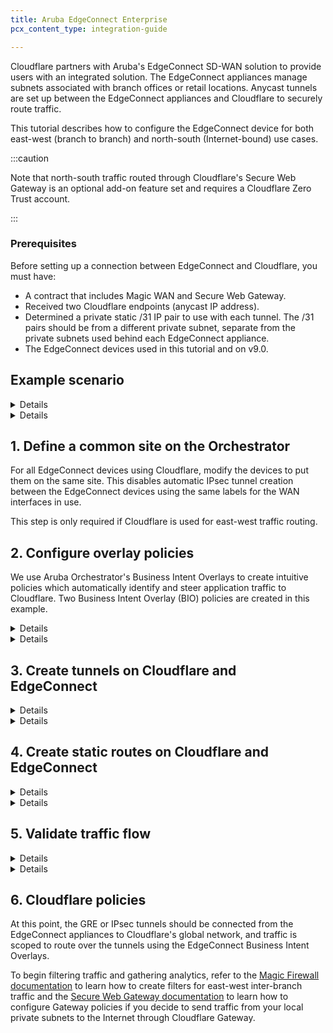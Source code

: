 ```yaml
---
title: Aruba EdgeConnect Enterprise
pcx_content_type: integration-guide

---
```



Cloudflare partners with Aruba's EdgeConnect SD-WAN solution to provide users with an integrated solution. The EdgeConnect appliances manage subnets associated with branch offices or retail locations. Anycast tunnels are set up between the EdgeConnect appliances and Cloudflare to securely route traffic.

This tutorial describes how to configure the EdgeConnect device for both east-west (branch to branch) and north-south (Internet-bound) use cases.

:::caution


Note that north-south traffic routed through Cloudflare's Secure Web Gateway is an optional add-on feature set and requires a Cloudflare Zero Trust account.


:::

### Prerequisites

Before setting up a connection between EdgeConnect and Cloudflare, you must have:

* A contract that includes Magic WAN and Secure Web Gateway.
* Received two Cloudflare endpoints (anycast IP address).
* Determined a private static /31 IP pair to use with each tunnel. The /31 pairs should be from a different private subnet, separate from the private subnets used behind each EdgeConnect appliance.
* The EdgeConnect devices used in this tutorial and on v9.0.

## Example scenario


<Details header="GRE tunnel configuration">

For the purpose of this tutorial, the integration will refer to a scenario with two branch offices, each with distinct subnets.

There are 2 branch offices each with distinct subnets.

* The east branch office has a `10.3.0.0/16` network with an EdgeConnect terminating the anycast GRE tunnel.
* The west branch office has a `10.30.0.0/16` network with an EdgeConnect terminating the anycast GRE tunnel.

![Table of branch subnet information](~/assets/images/magic-wan/third-party/aruba-edge-connect/branch-subnets.png)

Below is an example of the **east\_branch** deployment on the Orchestrator.

![GCP East deployment configuration](~/assets/images/magic-wan/third-party/aruba-edge-connect/east-branch-deployment.png)

The Deployment screenshot displays several different IP addresses and interfaces. From left to right:

* **Next Hop 10.3.0.1**  - This example uses Google Cloud. This IP defines the default gateway IP for the subnet and is built into GCP.
* **IP/Mask (LAN) 10.3.0.2/24** - This defines the LAN0 interface IP of the EdgeConnect appliance.
* **IP/Mask (WAN) 10.2.0.2/24** - This defines the WAN0 interface IP of the EdgeConnect appliance.
* **Next Hop 10.2.0.1**  - This example uses Google Cloud. This IP defines the default gateway IP for the subnet and is built into GCP.


</Details>


<Details header="IPsec tunnel configuration">

For the purpose of this tutorial, the integration will refer to a scenario with two branch offices, each with distinct subnets.

The central branch office has a `10.22.0.0/24` network with an EdgeConnect terminating the anycast IPsec tunnel.

The west branch office has a `10.77.0.0/24` network with an EdgeConnect terminating the anycast IPsec tunnel.

![IPsec tunnel values for east and west branches](~/assets/images/magic-wan/third-party/aruba-edge-connect/central-west-branch-ipsec.png)

Below is an example of the **central\_branch** deployment on the Orchestrator.

![Values for central branch configuration within Orchestrator](~/assets/images/magic-wan/third-party/aruba-edge-connect/orchestrator-ipsec.png)

The Deployment screenshot displays several different IP addresses and interfaces. From left to right:

* **Next Hop 10.22.0.1**  - This example uses Google Cloud. This IP defines the default gateway IP for the subnet and is built into GCP.
* **IP/Mask (LAN) 10.22.0.2/24** - This defines the LAN0 interface IP of the EdgeConnect appliance.
* **IP/Mask (WAN) 10.32.0.2/24** - This defines the WAN0 interface IP of the EdgeConnect appliance.
* **Next Hop 10.32.0.1**  - This example uses Google Cloud. This IP defines the default gateway IP for the subnet and is built into GCP.


</Details>

## 1. Define a common site on the Orchestrator

For all EdgeConnect devices using Cloudflare, modify the devices to put them on the same site. This disables automatic IPsec tunnel creation between the EdgeConnect devices using the same labels for the WAN interfaces in use.

This step is only required if Cloudflare is used for east-west traffic routing.

## 2. Configure overlay policies

We use Aruba Orchestrator's Business Intent Overlays to create intuitive policies which automatically identify and steer application traffic to Cloudflare. Two Business Intent Overlay (BIO) policies are created in this example.


<Details header="GRE tunnel configuration">

Cloudflare's [tunnel health checks](/magic-transit/reference/tunnel-health-checks/) are ping reply packets encapsulated in GRE packets. The source IP is the Edgeconnect WAN interface used to establish a tunnel, and the destination IP is Cloudflare servers. These packets need to be sent directly from the WAN interface and not through the established tunnels.

To create the overlay policy:

1. Create a compound application, which is a combination of all [Cloudflare public IPs](https://www.cloudflare.com/ips/) and ICMP packets.

![Application definition screen with IP values](~/assets/images/magic-wan/third-party/aruba-edge-connect/app-definition.png)

2. Create a breakout Business Intent Overlay (BIO) to bypass the GRE tunnel as the first policy and use this newly created application as the match criteria.

3. Define at least one additional overlay policy and the traffic you want to send to Cloudflare over the GRE tunnels.

The service name used to send traffic through the tunnel created in the next step is **Cloudflare\_GRE**. The example uses **Match Everything** to send all other traffic through the established tunnel (both private east-west traffic & Internet bound north-south traffic through Cloudflare's Secure Web Gateway).

![Business Intent Overlay screen with breakout and CF overlays](~/assets/images/magic-wan/third-party/aruba-edge-connect/biz-intent-overlay.png) 
</Details>


<Details header="IPsec tunnel configuration">

Cloudflare's [tunnel health checks](/magic-transit/reference/tunnel-health-checks/) are ping reply packets encapsulated in IPsec packets. The source IP is the Edgeconnect WAN interface used to establish a tunnel, and the destination IP is Cloudflare servers. These packets need to be sent directly from the WAN interface and not through the established tunnels.

To create the overlay policy:

1. Create a compound application, which is a combination of all [Cloudflare public IPs](https://www.cloudflare.com/ips/) and ICMP packets.

![Application definition screen with IP values](~/assets/images/magic-wan/third-party/aruba-edge-connect/app-definition.png)

2. Create a breakout Business Intent Overlay (BIO) to bypass the IPsec tunnel as the first policy and use this newly created application as the match criteria.

3. Define at least one additional overlay policy and the traffic you want to send to Cloudflare over the IPsec tunnels.

The service name used to send traffic through the tunnel created in the next step is **Cloudflare\_IPsec**. The example uses **Match Everything** to send all other traffic through the established tunnel (both private east-west traffic and Internet bound north-south traffic through Cloudflare's Secure Web Gateway).

![Business Intent Overlay screen with breakout and CF overlays for IPsec](~/assets/images/magic-wan/third-party/aruba-edge-connect/biz-intent-overlay-ipsec.png) 
</Details>

## 3. Create tunnels on Cloudflare and EdgeConnect


<Details header="GRE tunnel configuration">

![Diagram of GCP, Aruba Orchestratror, and Cloudflare products](~/assets/images/magic-wan/third-party/aruba-edge-connect/gcp-edgeconnect-diagram.png)

1. Create a tunnel on the EdgeConnect using Cloudflare's assigned public anycast IP and the service used in the overlay policy in the [previous step](#2-configure-overlay-policies).
2. Create a Virtual Tunnel Interface (VTI) using the private IP pair shared with CF GRE tunnel endpoint and the passthrough tunnel to match the newly created tunnel alias (**CF\_GRE\_east** in our example).

![Modify Passthrough Tunnel screen](~/assets/images/magic-wan/third-party/aruba-edge-connect/modify-passthrough.png)

![Edit Virtual Tunnel Interface screen](~/assets/images/magic-wan/third-party/aruba-edge-connect/edit-vti.png)

3. Define a GRE tunnel on the Cloudflare dashboard using the EdgeConnect appliance's public IP and the private IP pair /31 shared with the appliance.

![GRE tunnels information for each branch](~/assets/images/magic-wan/third-party/aruba-edge-connect/gre-tunnels-edgeconnect.png) 
</Details>


<Details header="IPsec tunnel configuration">

![Diagram of GCP, Aruba Orchestratror, and Cloudflare products for IPsec tunnels](~/assets/images/magic-wan/third-party/aruba-edge-connect/gcp-edgeconnect-diagram-ipsec.png)

For additional information on creating IPsec tunnels, refer to [API documentation for IPsec tunnels](/api/operations/magic-ipsec-tunnels-create-ipsec-tunnels).

* `X-Auth-Email`: Your Cloudflare email ID
* `X-Auth-Key`: Seen in the URL (`dash.cloudflare.com/<X-Auth-Key>/....`)
* `Account key`: Global API token in Cloudflare dashboard

1. Test new IPsec tunnel creation

```bash title="Request"
curl "https://api.cloudflare.com/client/v4/accounts/{account_id}/magic/ipsec_tunnels?validate_only=true" \
--header "X-Auth-Email: <EMAIL>" \
--header "X-Auth-Key: <API_KEY>" \
--header "Content-Type: application/json" \
--data '{
  "ipsec_tunnels": [
    {
      "name": "EdgeConnect_IPSEC_1",
      "customer_endpoint": "35.188.72.56",
      "cloudflare_endpoint": "172.64.241.205",
      "interface_address": "192.168.10.11/31",
      "description": "Tunnel for EdgeConnect - GCP Central"
    }
  ]
}'
```

2. Create a new IPsec tunnel

```bash title="Request"
curl https://api.cloudflare.com/client/v4/accounts/{account_id}/magic/ipsec_tunnels \
--header "X-Auth-Email: <EMAIL>" \
--header "X-Auth-Key: <API_KEY>" \
--header "Content-Type: application/json" \
--data '{
  "ipsec_tunnels": [
    {
      "name": "EdgeConnect_IPSEC_1",
      "customer_endpoint": "35.188.72.56",
      "cloudflare_endpoint": "172.64.241.205",
      "interface_address": "192.168.10.11/31",
      "description": "Tunnel for EdgeConnect - GCP Central"
    }
  ]
}'
```

```json title="Response"
{
  "result": {
    "ipsec_tunnels": [
      {
        "id": "tunnel_id",
        "interface_address": "192.168.10.11/31",
        "created_on": "2022-04-14T19:57:43.938376Z",
        "modified_on": "2022-04-14T19:57:43.938376Z",
        "name": "EdgeConnect_IPSEC_1",
        "cloudflare_endpoint": "172.64.241.205",
        "customer_endpoint": "35.188.72.56",
        "description": "Tunnel for EdgeConnect - GCP Central",
        "health_check": {
          "enabled": true,
          "target": "35.188.72.56",
          "type": "reply"
        }
      }
    ]
  },
  "success": true,
  "errors": [],
  "messages": []
}
```

3. Generate Pre Shared Key (PSK) for tunnel

Use the tunnel ID from the response in Step 2. Save the pre-shared key generated in this step as you will need it to set up tunnels on the Orchestrator.

```bash title="Request"
curl --request POST \
"https://api.cloudflare.com/client/v4/accounts/{account_id}/magic/ipsec_tunnels/{tunnel_id}/psk_generate?validate_only=true" \
--header "X-Auth-Email: <EMAIL>" \
--header "X-Auth-Key: <API_KEY>"
```

```json title="Response"
{
  "result": {
  "ipsec_id": "<ipsec_id>",
  "ipsec_tunnel_id": "<tunnel_id>",
  "psk": "XXXXXXXXXXXXXXXXX",
  "psk_metadata": {
  "last_generated_on": "2022-04-14T20:05:29.756514071Z"
  }
  },
  "success": true,
  "errors": [],
  "messages": []
}
```

**Create an IPsec tunnel on EdgeConnect**

You can create a tunnel after the Business Intent Overlay policies have been defined. Use the correct policy or service created in [configure overlay policy](/magic-wan/configuration/manually/third-party/aruba-edgeconnect/#2-configure-overlay-policies). The local IP is the local WAN interface of the EdgeConnect device, and the remote IP is the Cloudflare public IP assigned as the tunnel endpoint.

![Modify Passthrough Tunnel dialog with General values](~/assets/images/magic-wan/third-party/aruba-edge-connect/general-modify-passthrough.png)

![Modify Passthrough Tunnel dialog with IKE values](~/assets/images/magic-wan/third-party/aruba-edge-connect/ike-modify-passthrough.png)

![Modify Passthrough Tunnel dialog with IPsec values](~/assets/images/magic-wan/third-party/aruba-edge-connect/ipsec-modify-passthrough.png)

**Create a Virtual Tunnel Interface (VTI) on the EdgeConnect appliance**

![Values for Edit VTI Interface](~/assets/images/magic-wan/third-party/aruba-edge-connect/vti-interface-ipsec.png) 
</Details>

## 4. Create static routes on Cloudflare and EdgeConnect


<Details header="GRE tunnel configuration">

1. Define static routes on the Cloudflare dashboard for the LAN subnet(s) attached to the EdgeConnect appliance. Use the private IP pair for the EdgeConnect tunnel endpoint.

   In the example below, the traffic to subnet `10.3.0.0/16` attached to the **east\_branch** EdgeConnect appliance has a next hop of `10.40.8.10`.

![Static route information for each branch](~/assets/images/magic-wan/third-party/aruba-edge-connect/static-routes-cf.png)

2. Define static routes on the Orchestrator so Cloudflare can route traffic between sites.

   In the example below, we create a route for the subnet `10.30.0.0/24` on the **west\_branch** to be routed via the established GRE tunnel between the EdgeConnect appliance and Cloudflare.

![Static route information for each branch](~/assets/images/magic-wan/third-party/aruba-edge-connect/static-routes-edgeconnect.png) 
</Details>


<Details header="IPsec tunnel configuration">

![Static route values from Cloudflare dashboard](~/assets/images/magic-wan/third-party/aruba-edge-connect/static-routes-ipsec.png)

**Static routes for central branch on EdgeConnect**

![Static route values from EdgeConnect for central branch](~/assets/images/magic-wan/third-party/aruba-edge-connect/static-routes-central-ipsec.png)

**Static routes for west branch on EdgeConnect**

![Static route values from EdgeConnect for west branch](~/assets/images/magic-wan/third-party/aruba-edge-connect/static-routes-west-ipsec.png) 
</Details>

## 5. Validate traffic flow


<Details header="GRE tunnel configuration">

**Validate Secure Web Gateway**

To validate traffic flow from the local subnet through Cloudflare's Secure Web Gateway, perform a curl as show in the example below.

![Curl example for validating Secure Web Gateway](~/assets/images/magic-wan/third-party/aruba-edge-connect/validate-swg-curl.png)

You can validate the request went through Gateway with the presence of the `Cf-Team` response header, or by looking at the logs in the dashboard under **Logs** > **Gateway** > **HTTP**.

![Dashboard example for validating Secure Web Gateway](~/assets/images/magic-wan/third-party/aruba-edge-connect/dash-validate-swg.png)

**Validate east-west traffic**

To validate east-west traffic flow, perform a traceroute as shown in the example.

![Traceroute example for verifying east-west traffic](~/assets/images/magic-wan/third-party/aruba-edge-connect/validate-traceroute.png)

The example shows a client in GCP East (`10.3.0.3`), which can ping the private IP of a client in GCP West (`10.30.0.4`).

The traceroute shows the path going from the client (`10.3.0.3`) <br/>
→ to the GCP East lan0 IP on the EdgeConnect (`10.3.0.2`) <br/>
→ to the Cloudflare private GRE endpoint IP (`10.4.8.11`) <br/>
→ to the GCP West lan0 IP on the West EdgeConnect (`10.30.0.3`) <br/>
→ to the GCP West client (`10.30.0.4`).

This validates the east-west traffic flow through Cloudflare Magic WAN.


</Details>


<Details header="IPsec tunnel configuration">

**Validate Secure Web Gateway**

To validate traffic flow from the local subnet through Cloudflare's Secure Web Gateway, perform a cURL as shown in the example below.

![cURL example for validating traffic](~/assets/images/magic-wan/third-party/aruba-edge-connect/static-routes-west-ipsec.png)

You can validate the request was sent through Secure Web Gateway with the presence of the `Cf-Team` response header or by looking at the logs in the dashboard under **Logs** > **Gateway** > **HTTP**.

![Dashboard example for validating Secure Web Gateway](~/assets/images/magic-wan/third-party/aruba-edge-connect/dash-validation-ipsec.png)

**Validate east-west traffic**

To validate east-west traffic flow, perform a traceroute as shown in the example.

![Traceroute example for IPsec validation](~/assets/images/magic-wan/third-party/aruba-edge-connect/traceroute-ipsec.png)

The example shows a client in GCP Central (`10.22.0.9`), which can ping the private IP of a client in GCP West (`10.77.0.10`).

The traceroute shows the path going from the client (`10.22.0.9`) <br/>
→ to the GCP Central lan0 IP on the EdgeConnect (`10.22.0.2`) <br/>
→ to the Cloudflare private IPsec endpoint IP (`192.168.10.11`) <br/>
→ to the GCP West EdgeConnect private IPsec endpoint IP (`192.168.15.10`) <br/>
→ to the GCP West client (`10.77.0.10`).

This validates the east-west traffic flow through Cloudflare Magic WAN. 
</Details>

## 6. Cloudflare policies

At this point, the GRE or IPsec tunnels should be connected from the EdgeConnect appliances to Cloudflare's global network, and traffic is scoped to route over the tunnels using the EdgeConnect Business Intent Overlays.

To begin filtering traffic and gathering analytics, refer to the [Magic Firewall documentation](/magic-firewall/) to learn how to create filters for east-west inter-branch traffic and the [Secure Web Gateway documentation](/cloudflare-one/policies/gateway/) to learn how to configure Gateway policies if you decide to send traffic from your local private subnets to the Internet through Cloudflare Gateway.
